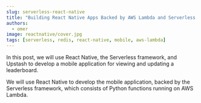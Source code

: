 ```yaml
---
slug: serverless-react-native
title: "Building React Native Apps Backed by AWS Lambda and Serverless Redis"
authors:
  - omer
image: reactnative/cover.jpg
tags: [serverless, redis, react-native, mobile, aws-lambda]
---
```


In this post, we will use React Native, the Serverless framework, and Upstash to develop a mobile application for viewing and updating a leaderboard.

We will use React Native to develop the mobile application, backed by the Serverless framework, which consists of Python functions running on AWS Lambda.